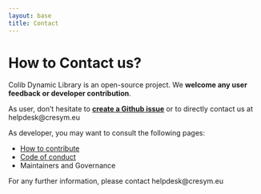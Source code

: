 ```yaml
---
layout: base
title: Contact
---
```


# How to Contact us?

Colib Dynamic Library is an open-source project. We **welcome any user feedback or developer contribution**. 

As user, don't hesitate to [**create a Github issue**](https://github.com/CRESYM/Colib_Quarto.github.io/issues/new) or to directly contact us at helpdesk@cresym.eu 

As developer, you may want to consult the following pages:

<ul>
    <li><a href="../contribute/howTo/index.qmd">How to contribute</a></li>
    <li><a href="../about/codeConduct.qmd">Code of conduct</a></li>
    <li>Maintainers and Governance</li>
</ul>

For any further information, please contact helpdesk@cresym.eu
